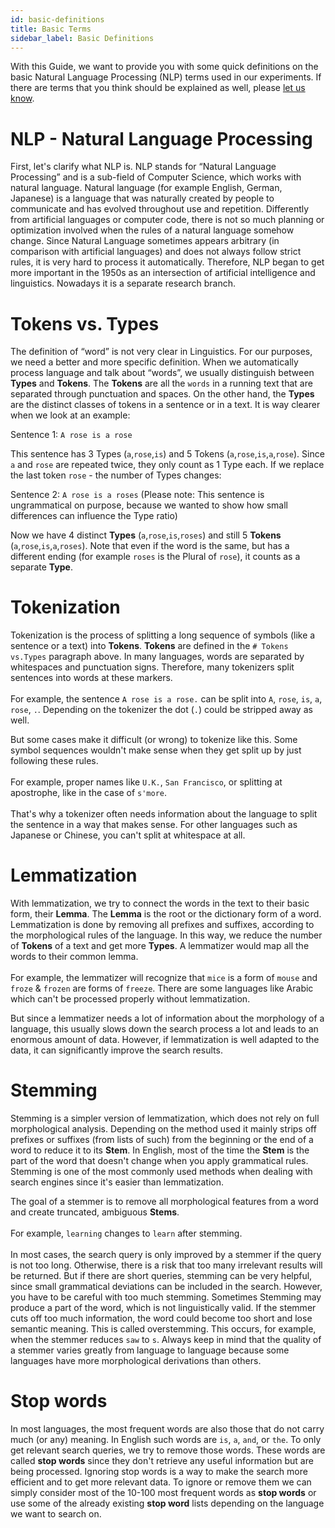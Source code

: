 ```yaml
---
id: basic-definitions
title: Basic Terms
sidebar_label: Basic Definitions
---
```

 
With this Guide, we want to provide you with some quick definitions on the basic Natural Language Processing (NLP) terms used in our experiments. If there are terms that you think should be explained as well, please [let us know](../about/team.md).

# NLP - Natural Language Processing

First, let's clarify what NLP is. NLP stands for “Natural Language Processing” and is a sub-field of Computer Science, which works with natural language. Natural language (for example English, German, Japanese) is a language that was naturally created by people to communicate and has evolved throughout use and repetition. Differently from artificial languages or computer code, there is not so much planning or optimization involved when the rules of a natural language somehow change.
Since Natural Language sometimes appears arbitrary (in comparison with artificial languages) and does not always follow strict rules, it is very hard to process it automatically. Therefore, NLP began to get more important in the 1950s as an intersection of artificial intelligence and linguistics. Nowadays it is a separate research branch.

# Tokens vs. Types
 
The definition of “word” is not very clear in Linguistics. For our purposes, we need a better and more specific definition.
When we automatically process language and talk about “words”, we usually distinguish between **Types** and **Tokens**. 
The **Tokens** are all the `words` in a running text that are separated through punctuation and spaces.
On the other hand, the **Types** are the distinct classes of tokens in a sentence or in a text. 
It is way clearer when we look at an example:
 
Sentence 1: `A rose is a rose`
 
This sentence has 3 Types (`a`,`rose`,`is`) and 5 Tokens (`a`,`rose`,`is`,`a`,`rose`). Since `a` and `rose` are repeated twice, they only count as 1 Type each.
If we replace the last token `rose` -  the number of Types changes:
 
Sentence 2: `A rose is a roses`
(Please note: This sentence is ungrammatical on purpose, because we wanted to show how small differences can influence the Type ratio)

Now we have 4 distinct **Types** (`a`,`rose`,`is`,`roses`) and still 5 **Tokens** (`a`,`rose`,`is`,`a`,`roses`).
Note that even if the word is the same, but has a different ending (for example `roses` is the Plural of `rose`), it counts as a separate **Type**.

# Tokenization
 
Tokenization is the process of splitting a long sequence of symbols (like a sentence or a text) into **Tokens**. **Tokens** are defined in the `# Tokens vs.Types` paragraph above. In many languages, words are separated by whitespaces and punctuation signs. Therefore, many tokenizers split sentences into words at these markers. <br></br>
For example, the sentence `A rose is a rose.` can be split into `A`, `rose`, `is`, `a`, `rose`, `.`.
Depending on the tokenizer the dot (`.`) could be stripped away as well.
 
But some cases make it difficult (or wrong) to tokenize like this. Some symbol sequences wouldn't make sense when they get split up by just following these rules.<br></br>
For example, proper names like `U.K.`, `San Francisco`, or splitting at apostrophe, like in the case of `s'more`. <br></br>
That's why a tokenizer often needs information about the language to split the sentence in a way that makes sense. For other languages such as Japanese or Chinese, you can't split at whitespace at all.

# Lemmatization
 
With lemmatization, we try to connect the words in the text to their basic form, their **Lemma**. The **Lemma** is the root or the dictionary form of a word. Lemmatization is done by removing all prefixes and suffixes, according to the morphological rules of the language.
In this way, we reduce the number of **Tokens** of a text and get more **Types**. A lemmatizer would map all the words to their common lemma.<br></br>
For example, the lemmatizer will recognize that `mice` is a form of `mouse` and `froze` & `frozen` are forms of `freeze`.
There are some languages like Arabic which can't be processed properly without lemmatization.
 
But since a lemmatizer needs a lot of information about the morphology of a language, this usually slows down the search process a lot and leads to an enormous amount of data.
However, if lemmatization is well adapted to the data, it can significantly improve the search results.
 
# Stemming
 
Stemming is a simpler version of lemmatization, which does not rely on full morphological analysis. Depending on the method used it mainly strips off prefixes or suffixes (from lists of such) from the beginning or the end of a word to reduce it to its **Stem**. 
In English, most of the time the **Stem** is the part of the word that doesn't change when you apply grammatical rules. Stemming is one of the most commonly used methods when dealing with search engines since it's easier than lemmatization.
 
The goal of a stemmer is to remove all morphological features from a word and create truncated, ambiguous **Stems**.<br></br>
For example, `learning` changes to `learn` after stemming. <br></br>
In most cases, the search query is only improved by a stemmer if the query is not too long. Otherwise, there is a risk that too many irrelevant results will be returned.
But if there are short queries, stemming can be very helpful, since small grammatical deviations can be included in the search. However, you have to be careful with too much stemming. Sometimes Stemming may produce a part of the word, which is not linguistically valid. If the stemmer cuts off too much information, the word could become too short and lose semantic meaning. This is called overstemming. This occurs, for example, when the stemmer reduces `saw` to `s`.
Always keep in mind that the quality of a stemmer varies greatly from language to language because some languages have more morphological derivations than others.
 
# Stop words
 
In most languages, the most frequent words are also those that do not carry much (or any) meaning. In English such words are `is`, `a`, `and`, or `the`. To only get relevant search queries, we try to remove those words. These words are called **stop words** since they don't retrieve any useful information but are being processed. Ignoring stop words is a way to make the search more efficient and to get more relevant data.
To ignore or remove them we can simply consider most of the 10-100 most frequent words as **stop words** or use some of the already existing **stop word** lists depending on the language we want to search on.

